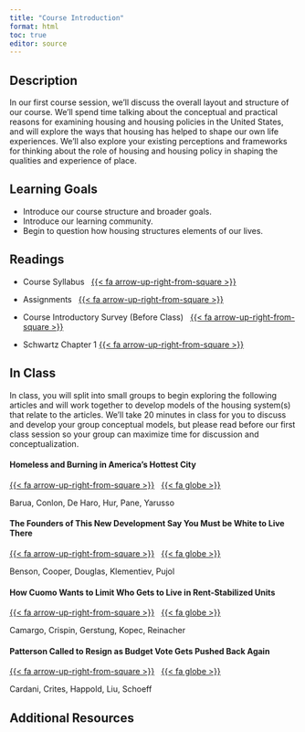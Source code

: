 ```yaml
---
title: "Course Introduction"
format: html
toc: true
editor: source
---
```


## Description

In our first course session, we'll discuss the overall layout and structure of our course. We'll spend time talking about the conceptual and practical reasons for examining housing and housing policies in the United States, and will explore the ways that housing has helped to shape our own life experiences. We'll also explore your existing perceptions and frameworks for thinking about the role of housing and housing policy in shaping the qualities and experience of place.

## Learning Goals

-   Introduce our course structure and broader goals.
-   Introduce our learning community.
-   Begin to question how housing structures elements of our lives.

## Readings

-   Course Syllabus &nbsp; [{{< fa arrow-up-right-from-square >}}](../syllabus/index.qmd)

-   Assignments &nbsp; [{{< fa arrow-up-right-from-square >}}](../assignments/index.qmd)

-   Course Introductory Survey (Before Class) &nbsp; [{{< fa arrow-up-right-from-square >}}](https://forms.illinois.edu/sec/1061539887)

-   Schwartz Chapter 1 [{{< fa arrow-up-right-from-square >}}](https://uofi.box.com/s/we7dcju032g7cov6z9oyoz932i0o0rbg)

## In Class

In class, you will split into small groups to begin exploring the following articles and will work together to develop models of the housing system(s) that relate to the  articles. We'll take 20 minutes in class for you to discuss and develop your group conceptual models, but please read  before our first class session so your group can maximize time for discussion and conceptualization.

#### Homeless and Burning in America's Hottest City 

[{{< fa arrow-up-right-from-square >}}](https://uofi.box.com/s/86mrfj5jdd6ju5kffa9dy2z757jnb55v) &nbsp; [{{< fa globe >}}](https://www.nytimes.com/2025/08/13/well/homeless-heat-phoenix.html)

Barua, Conlon, De Haro, Hur, Pane, Yarusso

#### The Founders of This New Development Say You Must be White to Live There 

[{{< fa arrow-up-right-from-square >}}](https://uofi.box.com/s/o88uy0oli836k567yyvd5ohbvoccme9g) &nbsp; [{{< fa globe >}}](https://www.nytimes.com/2025/08/19/realestate/arkansas-white-housing-return-to-land.html)

Benson, Cooper, Douglas, Klementiev, Pujol

#### How Cuomo Wants to Limit Who Gets to Live in Rent-Stabilized Units 

[{{< fa arrow-up-right-from-square >}}](https://uofi.box.com/s/boh9hao645zhnajbhcy3g3pvwmtova14) &nbsp; [{{< fa globe >}}](https://www.nytimes.com/2025/08/14/nyregion/cuomo-mamdani-zohrans-law.html)

Camargo, Crispin, Gerstung, Kopec, Reinacher

#### Patterson Called to Resign as Budget Vote Gets Pushed Back Again 

[{{< fa arrow-up-right-from-square >}}](https://uofi.box.com/s/82wj79uaqefuqc8zyb52faupqy1l4ofl) &nbsp; [{{< fa globe >}}](https://www.news-gazette.com/news/patterson-called-to-resign-as-budget-vote-gets-pushed-back-again/article_5dc8150d-93de-41d1-90ee-1792e178d870.html)

Cardani, Crites, Happold, Liu, Schoeff

## Additional Resources
